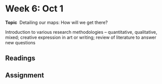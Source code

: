 # Week 6: Oct 1

**Topic** \ Detailing our maps: How will we get there?

Introduction to various research methodologies -- quantitative, qualitative, mixed; creative expression in art or writing; review of literature to answer new questions

## Readings

## Assignment